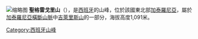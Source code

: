 {{Coord|41|57|52.44|N|2|34|15.60|E|type:mountain_region:ES-CT|display=title}}
[[File:Sant_Gregori_P1090627.jpg|缩略图]]
'''聖格雷戈里山'''（{{lang-ca|Sant Gregori}}），是[[西班牙|西班牙]]的山峰，位於該國東北部[[加泰羅尼亞|加泰羅尼亞]]，屬於[[加泰羅尼亞橫斷山脈|加泰羅尼亞橫斷山脈]]中[[吉萊里斯山|吉萊里斯山]]的一部分，海拔高度1,091米。

{{Spain-geo-stub}}
[[Category:西班牙山峰|Category:西班牙山峰]]